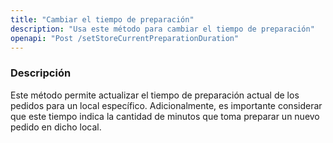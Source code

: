 ```yaml
---
title: "Cambiar el tiempo de preparación"
description: "Usa este método para cambiar el tiempo de preparación"
openapi: "Post /setStoreCurrentPreparationDuration"
---
```


### Descripción

Este método permite actualizar el tiempo de preparación actual de los pedidos para un local específico. Adicionalmente, es importante considerar que este tiempo indica la cantidad de minutos que toma preparar un nuevo pedido en dicho local.
